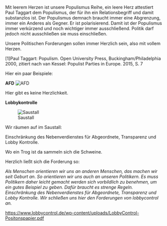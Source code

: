 Mit leerem Herzen ist unsere Populismus Reihe, ein leere Herz attestiert Paul Taggart dem Populismus, der für ihn ein Relationsbegriff und damit substanzlos ist. Der Populismus demnach braucht immer eine Abgrenzung, immer ein Anderes als Gegner. Er ist polarisierend. Damit ist der Populismus immer verkürzend und noch wichtiger immer ausschließend. 
Politik darf jedoch nicht ausschließen sie muss einschließen.

Unsere Politischen Forderungen sollen immer Herzlich sein, also mit vollem Herzen.

[1]Paul Taggart: Populism. Open University Press, Buckingham/Philadelphia 2000, zitiert nach van Kessel: Populist Parties in Europe. 2015, S. 7


Hier ein paar Beispiele:

'''AFD'''
[[Datei:Cdu-afd-flaschen.png|AFD]]

Hier gibt es keine Herzlichkeit.


'''Lobbykontrolle'''

[[Datei:Saustall.png|Saustall]]

Wir räumen auf im Saustall:

Einschränkung des Nebenverdienstes für
Abgeordnete, Transparenz und Lobby Kontrolle.

Wo ein Trog ist da sammeln sich die Schweine.

Herzlich ließt sich die Forderung so:

''Als Menschen orientieren wir uns an anderen Menschen, das machen wir seit Geburt an. So orientieren wir uns auch an unseren Politikern. Es muss Politikern daher leicht gemacht werden sich vorbildlich zu benehmen, um ein gutes Beispiel zu geben. Dafür braucht es strenge Regeln. Einschränkung des Nebenverdienstes für Abgeordnete, Transparenz und Lobby Kontrolle. Wir schließen uns hier den Forderungen von lobbycontrol an.''

https://www.lobbycontrol.de/wp-content/uploads/LobbyControl-Positonspapier.pdf